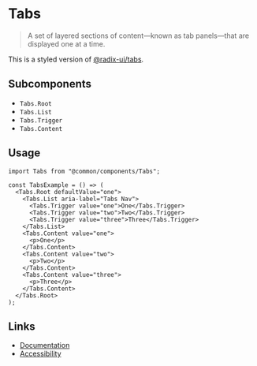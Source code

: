 
# Tabs

> A set of layered sections of content—known as tab panels—that are displayed one at a time.

This is a styled version of [@radix-ui/tabs](https://www.radix-ui.com/docs/primitives/components/tabs).

## Subcomponents

- `Tabs.Root`
- `Tabs.List`
- `Tabs.Trigger`
- `Tabs.Content`

## Usage

<Story id="components-tabs--default" />

```tsx
import Tabs from "@common/components/Tabs";

const TabsExample = () => (
  <Tabs.Root defaultValue="one">
    <Tabs.List aria-label="Tabs Nav">
      <Tabs.Trigger value="one">One</Tabs.Trigger>
      <Tabs.Trigger value="two">Two</Tabs.Trigger>
      <Tabs.Trigger value="three">Three</Tabs.Trigger>
    </Tabs.List>
    <Tabs.Content value="one">
      <p>One</p>
    </Tabs.Content>
    <Tabs.Content value="two">
      <p>Two</p>
    </Tabs.Content>
    <Tabs.Content value="three">
      <p>Three</p>
    </Tabs.Content>
  </Tabs.Root>
);
```

## Links

- [Documentation](https://www.radix-ui.com/docs/primitives/components/tabs)
- [Accessibility](https://www.w3.org/WAI/ARIA/apg/patterns/tabpanel)
